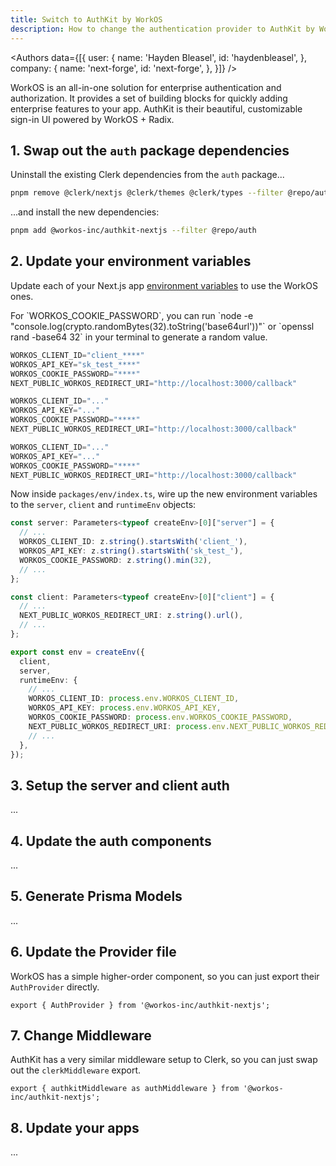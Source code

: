 ```yaml
---
title: Switch to AuthKit by WorkOS
description: How to change the authentication provider to AuthKit by WorkOS.
---
```



<Authors data={[{
  user: {
    name: 'Hayden Bleasel',
    id: 'haydenbleasel',
  },
  company: {
    name: 'next-forge',
    id: 'next-forge',
  },
}]} />

WorkOS is an all-in-one solution for enterprise authentication and authorization. It provides a set of building blocks for quickly adding enterprise features to your app. AuthKit is their beautiful, customizable sign-in UI powered by WorkOS + Radix.

## 1. Swap out the `auth` package dependencies

Uninstall the existing Clerk dependencies from the `auth` package...

```sh Terminal
pnpm remove @clerk/nextjs @clerk/themes @clerk/types --filter @repo/auth
```

...and install the new dependencies:

```sh Terminal
pnpm add @workos-inc/authkit-nextjs --filter @repo/auth
```

## 2. Update your environment variables

Update each of your Next.js app [environment variables](/features/env) to use the WorkOS ones.

<Tip>
  For `WORKOS_COOKIE_PASSWORD`, you can run `node -e "console.log(crypto.randomBytes(32).toString('base64url'))"` or `openssl rand -base64 32` in your terminal to generate a random value.
</Tip>

<CodeGroup>

```js apps/api/.env.local
WORKOS_CLIENT_ID="client_****"
WORKOS_API_KEY="sk_test_****"
WORKOS_COOKIE_PASSWORD="****"
NEXT_PUBLIC_WORKOS_REDIRECT_URI="http://localhost:3000/callback"
```

```js apps/app/.env.local
WORKOS_CLIENT_ID="..."
WORKOS_API_KEY="..."
WORKOS_COOKIE_PASSWORD="****"
NEXT_PUBLIC_WORKOS_REDIRECT_URI="http://localhost:3000/callback"
```

```js apps/web/.env.local
WORKOS_CLIENT_ID="..."
WORKOS_API_KEY="..."
WORKOS_COOKIE_PASSWORD="****"
NEXT_PUBLIC_WORKOS_REDIRECT_URI="http://localhost:3000/callback"
```

</CodeGroup>

Now inside `packages/env/index.ts`, wire up the new environment variables to the `server`, `client` and `runtimeEnv` objects:

```ts {3-5,11,20-23}
const server: Parameters<typeof createEnv>[0]["server"] = {
  // ...
  WORKOS_CLIENT_ID: z.string().startsWith('client_'),
  WORKOS_API_KEY: z.string().startsWith('sk_test_'),
  WORKOS_COOKIE_PASSWORD: z.string().min(32),
  // ...
};

const client: Parameters<typeof createEnv>[0]["client"] = {
  // ...
  NEXT_PUBLIC_WORKOS_REDIRECT_URI: z.string().url(),
  // ...
};

export const env = createEnv({
  client,
  server,
  runtimeEnv: {
    // ...
    WORKOS_CLIENT_ID: process.env.WORKOS_CLIENT_ID,
    WORKOS_API_KEY: process.env.WORKOS_API_KEY,
    WORKOS_COOKIE_PASSWORD: process.env.WORKOS_COOKIE_PASSWORD,
    NEXT_PUBLIC_WORKOS_REDIRECT_URI: process.env.NEXT_PUBLIC_WORKOS_REDIRECT_URI,
    // ...
  },
});
```

## 3. Setup the server and client auth

...

## 4. Update the auth components

...

## 5. Generate Prisma Models

...

## 6. Update the Provider file

WorkOS has a simple higher-order component, so you can just export their `AuthProvider` directly.

```tsx packages/auth/provider.tsx
export { AuthProvider } from '@workos-inc/authkit-nextjs';
```

## 7. Change Middleware

AuthKit has a very similar middleware setup to Clerk, so you can just swap out the `clerkMiddleware` export.

```tsx packages/auth/middleware.ts
export { authkitMiddleware as authMiddleware } from '@workos-inc/authkit-nextjs';
```

## 8. Update your apps

...

